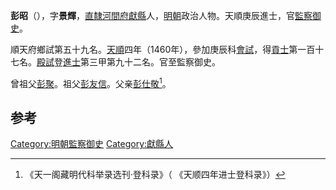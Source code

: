 {{明清人物信息框
| 姓名 = 彭昭
| 原名 =
| 圖片名稱= 
| 圖片大小 =
| 圖片說明 = 
| 最高職務 = 監察御史
| 國家 = 大明 
| 爵位 =
| 籍貫 = [[北直隸|直隸]][[河間府|河間府]][[獻縣|獻縣]]
| 族裔 = 
| 字號 = 字景輝
| 諡號 =
| 出生日期 = 生年不詳
| 出生地點 = 
| 逝世日期 = 卒年不詳
| 逝世地點 =
| 墓葬 =
| 配偶 = 
| 親屬 = 孫 [[彭應軫|彭應軫]]
| 出身 =
* 天順四年庚辰科同進士出身
| 經歷 =
| 著作 =  
}}

'''彭昭'''（{{bd|1428年||？}}），字'''景輝'''，[[直隸|直隸]][[河間府|河間府]][[獻縣|獻縣]]人，[[明朝|明朝]]政治人物。天順庚辰進士，官[[監察御史|監察御史]]。

順天府鄉試第五十九名。[[天顺_(明朝)|天順]]四年（1460年），參加庚辰科[[會試|會試]]，得[[貢士|貢士]]第一百十七名。[[殿試|殿試]]登[[進士|進士]]第三甲第九十二名。官至監察御史。

曾祖父[[彭聚|彭聚]]。祖父[[彭友信|彭友信]]。父亲[[彭仕敬|彭仕敬]]<ref>《天一阁藏明代科举录选刊·登科录》（ 《天顺四年进士登科录》）</ref>。

==参考==
{{reflist}}
{{明朝人物小作品}}
{{天順四年庚辰科殿試金榜}}
{{DEFAULTSORT:Peng彭}}

[[Category:明朝監察御史|Category:明朝監察御史]]
[[Category:獻縣人|Category:獻縣人]]